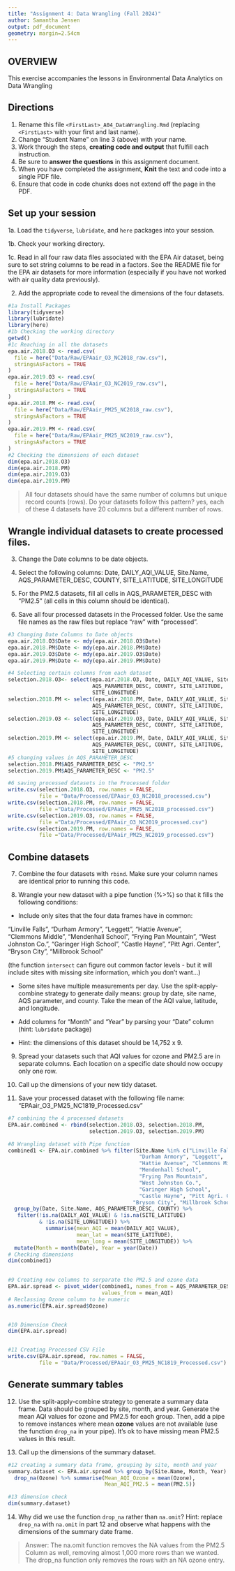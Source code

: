 ```yaml
---
title: "Assignment 4: Data Wrangling (Fall 2024)"
author: Samantha Jensen
output: pdf_document
geometry: margin=2.54cm
---
```


## OVERVIEW

This exercise accompanies the lessons in Environmental Data Analytics on Data Wrangling 

## Directions

1. Rename this file `<FirstLast>_A04_DataWrangling.Rmd` (replacing `<FirstLast>` with your first and last name).
2. Change "Student Name" on line 3 (above) with your name.
3. Work through the steps, **creating code and output** that fulfill each instruction.
4. Be sure to **answer the questions** in this assignment document.
5. When you have completed the assignment, **Knit** the text and code into a single PDF file.
6. Ensure that code in code chunks does not extend off the page in the PDF.


## Set up your session 

1a. Load the `tidyverse`,  `lubridate`, and `here` packages into your session.

1b. Check your working directory.

1c. Read in all four raw data files associated with the EPA Air dataset, being sure to set string columns to be read in a factors. See the README file for the EPA air datasets for more information (especially if you have not worked with air quality data previously). 

2. Add the appropriate code to reveal the dimensions of the four datasets. 

```r
#1a Install Packages
library(tidyverse)
library(lubridate)
library(here)
#1b Checking the working directory 
getwd()
#1c Reaching in all the datasets
epa.air.2018.O3 <- read.csv(
  file = here("Data/Raw/EPAair_O3_NC2018_raw.csv"),
  stringsAsFactors = TRUE
)
epa.air.2019.O3 <- read.csv(
  file = here("Data/Raw/EPAair_O3_NC2019_raw.csv"),
  stringsAsFactors = TRUE
)
epa.air.2018.PM <- read.csv(
  file = here("Data/Raw/EPAair_PM25_NC2018_raw.csv"),
  stringsAsFactors = TRUE
)
epa.air.2019.PM <- read.csv(
  file = here("Data/Raw/EPAair_PM25_NC2019_raw.csv"),
  stringsAsFactors = TRUE
)
#2 Checking the dimensions of each dataset
dim(epa.air.2018.O3)
dim(epa.air.2018.PM)
dim(epa.air.2019.O3)
dim(epa.air.2019.PM)

```

>All four datasets should have the same number of columns but unique record counts (rows). Do your datasets follow this pattern?
yes, each of these 4 datasets have 20 columns but a different number of rows. 

## Wrangle individual datasets to create processed files.

3. Change the Date columns to be date objects.

4. Select the following columns: Date, DAILY_AQI_VALUE, Site.Name, AQS_PARAMETER_DESC, COUNTY, SITE_LATITUDE, SITE_LONGITUDE

5. For the PM2.5 datasets, fill all cells in AQS_PARAMETER_DESC with "PM2.5" (all cells in this column should be identical).

6. Save all four processed datasets in the Processed folder. Use the same file names as the raw files but replace "raw" with "processed".

```r
#3 Changing Date Columns to Date objects
epa.air.2018.O3$Date <- mdy(epa.air.2018.O3$Date)
epa.air.2018.PM$Date <- mdy(epa.air.2018.PM$Date)
epa.air.2019.O3$Date <- mdy(epa.air.2019.O3$Date)
epa.air.2019.PM$Date <- mdy(epa.air.2019.PM$Date)

#4 Selecting certain columns from each dataset
selection.2018.O3<- select(epa.air.2018.O3, Date, DAILY_AQI_VALUE, Site.Name, 
                           AQS_PARAMETER_DESC, COUNTY, SITE_LATITUDE,
                           SITE_LONGITUDE)
selection.2018.PM <- select(epa.air.2018.PM, Date, DAILY_AQI_VALUE, Site.Name, 
                           AQS_PARAMETER_DESC, COUNTY, SITE_LATITUDE,
                           SITE_LONGITUDE)
selection.2019.O3 <- select(epa.air.2019.O3, Date, DAILY_AQI_VALUE, Site.Name, 
                           AQS_PARAMETER_DESC, COUNTY, SITE_LATITUDE,
                           SITE_LONGITUDE)
selection.2019.PM <- select(epa.air.2019.PM, Date, DAILY_AQI_VALUE, Site.Name, 
                           AQS_PARAMETER_DESC, COUNTY, SITE_LATITUDE,
                           SITE_LONGITUDE)
#5 changing values in AQS_PARAMETER_DESC
selection.2018.PM$AQS_PARAMETER_DESC <- "PM2.5"
selection.2019.PM$AQS_PARAMETER_DESC <- "PM2.5"

#6 saving processed datasets in the Processed folder
write.csv(selection.2018.O3, row.names = FALSE,
          file = "Data/Processed/EPAair_O3_NC2018_processed.csv")
write.csv(selection.2018.PM, row.names = FALSE, 
          file ="Data/Processed/EPAair_PM25_NC2018_processed.csv")
write.csv(selection.2019.O3, row.names = FALSE, 
          file ="Data/Processed/EPAair_O3_NC2019_processed.csv")
write.csv(selection.2019.PM, row.names = FALSE, 
          file ="Data/Processed/EPAair_PM25_NC2019_processed.csv")
```


## Combine datasets

7. Combine the four datasets with `rbind`. Make sure your column names are identical prior to running this code.

8. Wrangle your new dataset with a pipe function (%>%) so that it fills the following conditions: 

  * Include only sites that the four data frames have in common:  
    
  "Linville Falls", "Durham Armory", "Leggett", "Hattie Avenue",  
  "Clemmons Middle", "Mendenhall School", "Frying Pan Mountain", 
  "West Johnston Co.", "Garinger High School", "Castle Hayne", 
  "Pitt Agri. Center", "Bryson City", "Millbrook School" 
  
  (the function `intersect` can figure out common factor levels - but it will include sites with missing site information, which you don't want...) 

  * Some sites have multiple measurements per day. Use the split-apply-combine strategy to generate daily means: group by date, site name, AQS parameter, and county. Take the mean of the AQI value, latitude, and longitude.
  
  * Add columns for "Month" and "Year" by parsing your "Date" column (hint: `lubridate` package)
  
  * Hint: the dimensions of this dataset should be 14,752 x 9.

9. Spread your datasets such that AQI values for ozone and PM2.5 are in separate columns. Each location on a specific date should now occupy only one row.

10. Call up the dimensions of your new tidy dataset.

11. Save your processed dataset with the following file name: "EPAair_O3_PM25_NC1819_Processed.csv"

```r
#7 combining the 4 processed datasets
EPA.air.combined <- rbind(selection.2018.O3, selection.2018.PM, 
                          selection.2019.O3, selection.2019.PM)

#8 Wrangling dataset with Pipe function 
combined1 <- EPA.air.combined %>% filter(Site.Name %in% c("Linville Falls",
                                          "Durham Armory", "Leggett",
                                          "Hattie Avenue", "Clemmons Middle", 
                                          "Mendenhall School", 
                                          "Frying Pan Mountain",
                                          "West Johnston Co.", 
                                          "Garinger High School", 
                                          "Castle Hayne", "Pitt Agri. Center", 
                                        "Bryson City", "Millbrook School" )) %>% 
  group_by(Date, Site.Name, AQS_PARAMETER_DESC, COUNTY) %>% 
   filter(!is.na(DAILY_AQI_VALUE) & !is.na(SITE_LATITUDE) 
          & !is.na(SITE_LONGITUDE)) %>% 
            summarise(mean_AQI = mean(DAILY_AQI_VALUE), 
                      mean_lat = mean(SITE_LATITUDE), 
                      mean_long = mean(SITE_LONGITUDE)) %>% 
  mutate(Month = month(Date), Year = year(Date))
# Checking dimensions 
dim(combined1)
  

#9 Creating new columns to serparate the PM2.5 and ozone data 
EPA.air.spread <- pivot_wider(combined1, names_from = AQS_PARAMETER_DESC, 
                              values_from = mean_AQI)
# Reclassing Ozone column to be numeric 
as.numeric(EPA.air.spread$Ozone)


#10 Dimension Check 
dim(EPA.air.spread)


#11 Creating Processed CSV File 
write.csv(EPA.air.spread, row.names = FALSE, 
          file = "Data/Processed/EPAair_O3_PM25_NC1819_Processed.csv")

```


## Generate summary tables

12. Use the split-apply-combine strategy to generate a summary data frame. Data should be grouped by site, month, and year. Generate the mean AQI values for ozone and PM2.5 for each group. Then, add a pipe to remove instances where mean **ozone** values are not available (use the function `drop_na` in your pipe). It's ok to have missing mean PM2.5 values in this result. 

13. Call up the dimensions of the summary dataset.

```r

#12 creating a summary data frame, grouping by site, month and year
summary.dataset <- EPA.air.spread %>% group_by(Site.Name, Month, Year) %>% 
  drop_na(Ozone) %>% summarise(Mean_AQI_Ozone = mean(Ozone), 
                               Mean_AQI_PM2.5 = mean(PM2.5))

#13 dimension check 
dim(summary.dataset)

```

14. Why did we use the function `drop_na` rather than `na.omit`? Hint: replace `drop_na` with `na.omit` in part 12 and observe what happens with the dimensions of the summary date frame.

> Answer: The na.omit function removes the NA values from the PM2.5 Column as well, removing almost 1,000 more rows than we wanted. The drop_na function only removes the rows with an NA ozone entry. 


